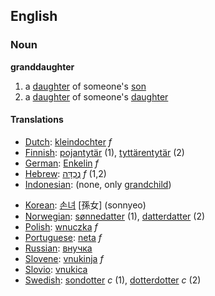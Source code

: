 ==English==
===Noun===
'''granddaughter'''
#a [[daughter]] of someone's [[son]]
#a [[daughter]] of someone's [[daughter]]

====Translations====
{{top}}
*[[Dutch]]: [[kleindochter]] ''f''
*[[Finnish]]: [[pojantytär]] (1), [[tyttärentytär]] (2)
*[[German]]: [[Enkelin]] ''f''
*[[Hebrew]]: [[נֶכְדָּה]] ''f'' (1,2)
*[[Indonesian]]: (none, only [[grandchild]])
{{mid}}
*[[Korean]]: [[손녀]] [孫女] (sonnyeo)
*[[Norwegian]]: [[sønnedatter]] (1), [[datterdatter]] (2)
*[[Polish]]: [[wnuczka]] ''f''
*[[Portuguese]]: [[neta]] ''f''
*[[Russian]]: [[внучка]]
*[[Slovene]]: [[vnukinja]] ''f''
*[[Slovio]]: [[vnukica]]
*[[Swedish]]: [[sondotter]] ''c'' (1), [[dotterdotter]] ''c'' (2)
{{bottom}}